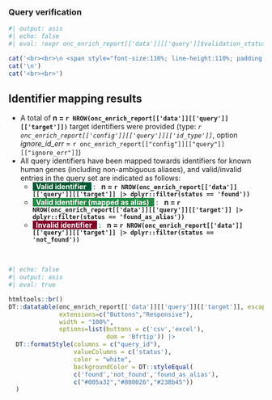 ### Query verification


```r
#| output: asis
#| echo: false
#| eval: !expr onc_enrich_report[['data']][['query']]$validation_status == "imperfect_stop"

cat('<br><br>\n <span style="font-size:110%; line-height:110%; padding:3px; background-color:#800026; color:white">&nbsp;<b> - IMPORTANT NOTICE:</b> Due to invalid entries in the query set, analysis is halted.&nbsp;&nbsp;<br>&nbsp;&nbsp; - Set <i>\'Ignore errenous identifiers (ignore_id_err)\'</i> = TRUE in order to ignore invalid entries and complete the analysis &nbsp;&nbsp; with <i>oncoEnrichR</i>.&nbsp;&nbsp; </span>',sep='\n')
cat('\n')
cat('<br><br>')

```
   
::: {.callout-note}
## Identifier mapping results

* A total of __n = `r NROW(onc_enrich_report[['data']][['query']][['target']])`__ target identifiers were provided (type: _`r onc_enrich_report[['config']][['query']][['id_type']]`_, option _ignore_id_err_ = `r onc_enrich_report[["config"]][["query"]][["ignore_err"]]`)
* All query identifiers have been mapped towards identifiers for known human genes (including non-ambiguous aliases), and valid/invalid entries in the query set are indicated as follows:
   * <span style="background-color:#005a32; line-height:110%; padding:2x; color:white"><b>&nbsp; Valid identifier &nbsp; </b></span> &nbsp;:&nbsp;&nbsp; __n = `r NROW(onc_enrich_report[['data']][['query']][['target']] |> dplyr::filter(status == 'found'))`__
   * <span style="background-color:#238b45; line-height:110%; padding:2x; color:white"><b>&nbsp; Valid identifier (mapped as alias) &nbsp; </b></span> &nbsp;:&nbsp;&nbsp; __n = `r NROW(onc_enrich_report[['data']][['query']][['target']] |> dplyr::filter(status == 'found_as_alias'))`__
   * <span style="background-color:#800026; line-height:110%; padding:2x; color:white"><b>&nbsp; Invalid identifier &nbsp; </b></span> &nbsp;:&nbsp;&nbsp; __n = `r NROW(onc_enrich_report[['data']][['query']][['target']] |> dplyr::filter(status == 'not_found'))`__

::: 

<br>


```r
#| echo: false
#| output: asis
#| eval: true

htmltools::br()
DT::datatable(onc_enrich_report[['data']][['query']][['target']], escape = F, 
              extensions=c("Buttons","Responsive"), 
              width = "100%",
              options=list(buttons = c('csv','excel'), 
                           dom = 'Bfrtip')) |>
  DT::formatStyle(columns = c("query_id"),
                  valueColumns = c('status'),
                  color = "white", 
                  backgroundColor = DT::styleEqual(
                  c('found','not_found','found_as_alias'), 
                  c("#005a32","#800026","#238b45"))
  )


```

<br><br>
